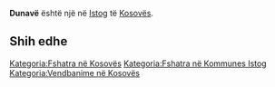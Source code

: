 {{Fshat në 
 | Emri                = Dunavë
 | EmriAlt                = 
 | NAME_SHORT_FORM=      
 | NAME_GENERIC=      
 | NAME_SORT_NAME_RO=      DUNAVE
 | FULL_NAME_RO = Dunavë
 | FULL_NAME_ND_RO=Dunave
 | SORT_NAME_RG=DUNAVE
 | FULL_NAME_RG=Dunavë
 | FULL_NAME_ND_RG=Dunave
 | SRP_NAME_SHORT_FORM=      
 | SRP_NAME_GENERIC=      
 | SRP_NAME_SORT_NAME_RO=      
 | SRP_FULL_NAME_RO = 
 | SRP_FULL_NAME_ND_RO=
 | SRP_SORT_NAME_RG=
 | SRP_FULL_NAME_RG=
 | SRP_FULL_NAME_ND_RG=
 | Emri (Rasa dhanore) = 
 | Figura              = 
 | Shteti              = Kosovo
 | Komuna              = Istog
 | Kodi postar         = 
 | Sipërfaqja          = 

 | Popullsia           = 

 | Regj. i popullsisë  = 
 | Dend. e popullsisë  = 
 | Faqja zyrtare       = 
 <!--- Koordinatat ----> 
 | Gjerësia            = 42.273611
 | Gjatësia            = 21.558889
 | Lartësia            = 
}}
'''Dunavë''' është një [[]] në [[Istog]] të [[Kosovës]].

<!-- == Gjeografia == -->
<!-- == Historia == -->
<!-- == Demografia == -->
== Shih edhe ==
{{Komuna Istog}}
{{Kosovo-Administrata-Cung}}

[[Kategoria:Fshatra në Kosovës]]
[[Kategoria:Fshatra në Kommunes Istog]]
[[Kategoria:Vendbanime në Kosovës]]